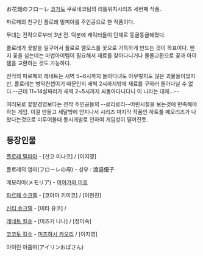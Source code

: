 お花畑のフローレ
[[코가도]] 쿠로네코팀의 리틀위치시리즈 세번째 작품.

파르페의 친구인 플로레 밀피아를 주인공으로 한 작품이다.

무대는 전작으로부터 3년 전. 덕분에 캐릭터들이 단체로 동글동글해졌다.

플로레가 꽃밭을 일구어서 플로르 엘모스를 꽃으로 가득하게 만드는 것이 목표이다. 왠지 꽃을 심는데는 마법아이템이 필요해서 재료를 찾아다니거나 물물교환으로 꽃과 아이템을 교환하는 것도 가능하다.

전작의 파르페와 레네트는 새벽 5~6시까지 돌아다녀도 아무렇지도 않은 괴물들이었지만, 플로레는 병약컨셉이기 때문인지 새벽 2시까지밖에 재료를 구하러 돌아다닐 수 없다.--근데 11~14살짜리가 새벽 2~5시까지 싸돌아다니다니 이 나라는 대체...--

여러모로 꽃밭경영보다는 전작 주인공들의 --로리로리--어린시절을 보는것에 만족해야하는 게임. 이걸 만들고 세달밖에 안지나서 시리즈 마지막 작품인 하트풀 메모리즈가 나왔다는것으로 미루어볼때 동시개발로 인하여 게임성이 떨어진듯.

== 등장인물 ==
[[플로레 밀피아]] - [산고 미나코] / [이지영]

플로레의 엄마(フローレの母) - 성우 : 渡邉優子

메모리아(メモリア) - [[미야가와 미호]]

[[파르페 슈크렐]] - [코야마 키미코] / [이현진]

[[샨티 슈크렐]] - [미타 유코] / 

[[레네트 킬슈]] - [미즈키 나나] / [정미숙]

[[코코토 킬슈]] - [[미즈하시 카오리]] / [이지영]

아이린 아줌마(アイリンおばさん)
